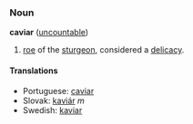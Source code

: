 ===Noun===
'''caviar''' ([[uncountable]])

# [[roe]] of the [[sturgeon]], considered a [[delicacy]].

====Translations====
*Portuguese: [[caviar]]
*Slovak: [[kaviár]] ''m''
*Swedish: [[kaviar]]